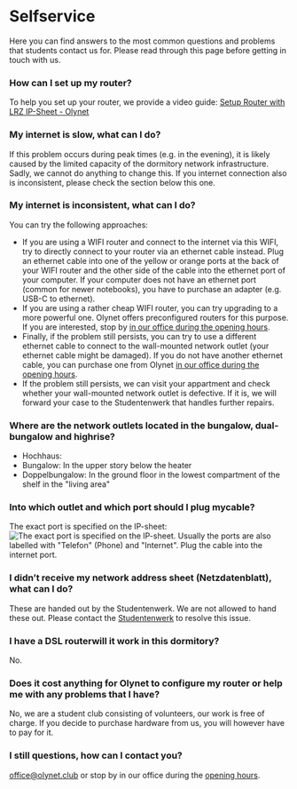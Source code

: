 # Selfservice
Here you can find answers to the most common questions and problems that 
students contact us for. Please read through this page before getting in touch with us.

### How can I set up my router?
To help you set up your router, we provide a video guide:
[Setup Router with LRZ IP-Sheet - Olynet](https://youtu.be/cfi3lpi6sKQ)

### My internet is slow, what can I do?
If this problem occurs during peak times (e.g. in the evening),
it is likely caused by the limited capacity of the dormitory network infrastructure.
Sadly, we cannot do anything to change this. If you internet connection also 
is inconsistent, please check the section below this one.

### My internet is inconsistent, what can I do?
You can try the following approaches:
* If you are using a WIFI router and connect to the internet via this WIFI, try 
    to directly connect to your router via an ethernet cable instead. Plug an 
    ethernet cable into one of the yellow or orange ports at the back of your WIFI router
    and the other side of the cable into the ethernet port of your computer.
    If your computer does not have an ethernet port (common for newer notebooks), you 
    have to purchase an adapter (e.g. USB-C to ethernet).
* If you are using a rather cheap WIFI router, you can try upgrading to a more powerful one.
    Olynet offers preconfigured routers for this purpose. If you are interested, stop by 
    [in our office during the opening hours](/en#opening-hours).
* Finally, if the problem still persists, you can try to use a different ethernet cable to connect to 
    the wall-mounted network outlet (your ethernet cable might be damaged). If you do not have 
    another ethernet cable, you can purchase one from Olynet 
    [in our office during the opening hours](/en#opening-hours).
* If the problem still persists, we can visit your appartment and check whether your 
    wall-mounted network outlet is defective. If it is, we will forward your case to the 
    Studentenwerk that handles further repairs.

### Where are the network outlets located in the bungalow, dual-bungalow and highrise?
* Hochhaus:
* Bungalow: In the upper story below the heater
* Doppelbungalow: In the ground floor in the lowest compartment of the shelf in the "living area"

### Into which outlet and which port should I plug mycable?
The exact port is specified on the IP-sheet:
![The exact port is specified on the IP-sheet.](../public/Dose.png)
Usually the ports are also labelled with "Telefon" (Phone) and "Internet". Plug the 
cable into the internet port.

### I didn’t receive my network address sheet (Netzdatenblatt), what can I do?
These are handed out by the Studentenwerk. We are not allowed to hand these out.
Please contact the [Studentenwerk](wohnen-team1@stwm.de) to resolve this issue.

### I have a DSL routerwill it work in this dormitory?
No.

### Does it cost anything for Olynet to configure my router or help me with any problems that I have?
No, we are a student club consisting of volunteers, our work is free of charge. If you decide to
purchase hardware from us, you will however have to pay for it.

### I still questions, how can I contact you?
[office@olynet.club](office@olynet.club) or stop by in our office during the [opening hours](/en#opening-hours).
